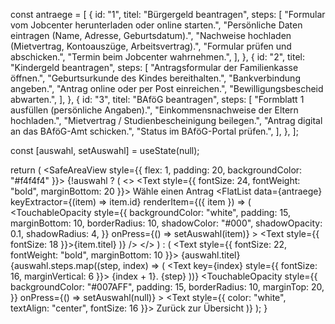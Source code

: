 
const antraege = [
  {
    id: "1",
    titel: "Bürgergeld beantragen",
    steps: [
      "Formular vom Jobcenter herunterladen oder online starten.",
      "Persönliche Daten eintragen (Name, Adresse, Geburtsdatum).",
      "Nachweise hochladen (Mietvertrag, Kontoauszüge, Arbeitsvertrag).",
      "Formular prüfen und abschicken.",
      "Termin beim Jobcenter wahrnehmen.",
    ],
  },
  {
    id: "2",
    titel: "Kindergeld beantragen",
    steps: [
      "Antragsformular der Familienkasse öffnen.",
      "Geburtsurkunde des Kindes bereithalten.",
      "Bankverbindung angeben.",
      "Antrag online oder per Post einreichen.",
      "Bewilligungsbescheid abwarten.",
    ],
  },
  {
    id: "3",
    titel: "BAföG beantragen",
    steps: [
      "Formblatt 1 ausfüllen (persönliche Angaben).",
      "Einkommensnachweise der Eltern hochladen.",
      "Mietvertrag / Studienbescheinigung beilegen.",
      "Antrag digital an das BAföG-Amt schicken.",
      "Status im BAföG-Portal prüfen.",
    ],
  },
];

  const [auswahl, setAuswahl] = useState(null);

  return (
    <SafeAreaView style={{ flex: 1, padding: 20, backgroundColor: "#f4f4f4" }}>
      {!auswahl ? (
        <>
          <Text style={{ fontSize: 24, fontWeight: "bold", marginBottom: 20 }}>
            Wähle einen Antrag
          </Text>
          <FlatList
            data={antraege}
            keyExtractor={(item) => item.id}
            renderItem={({ item }) => (
              <TouchableOpacity
                style={{
                  backgroundColor: "white",
                  padding: 15,
                  marginBottom: 10,
                  borderRadius: 10,
                  shadowColor: "#000",
                  shadowOpacity: 0.1,
                  shadowRadius: 4,
                }}
                onPress={() => setAuswahl(item)}
              >
                <Text style={{ fontSize: 18 }}>{item.titel}</Text>
              </TouchableOpacity>
            )}
          />
        </>
      ) : (
        <View>
          <Text style={{ fontSize: 22, fontWeight: "bold", marginBottom: 10 }}>
            {auswahl.titel}
          </Text>
          {auswahl.steps.map((step, index) => (
            <Text key={index} style={{ fontSize: 16, marginVertical: 6 }}>
              {index + 1}. {step}
            </Text>
          ))}
          <TouchableOpacity
            style={{
              backgroundColor: "#007AFF",
              padding: 15,
              borderRadius: 10,
              marginTop: 20,
            }}
            onPress={() => setAuswahl(null)}
          >
            <Text style={{ color: "white", textAlign: "center", fontSize: 16 }}>
              Zurück zur Übersicht
            </Text>
          </TouchableOpacity>
        </View>
      )}
    </SafeAreaView>
  );
}
